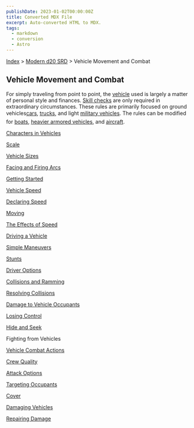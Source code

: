 ```yaml
---
publishDate: 2023-01-02T00:00:00Z
title: Converted MDX File
excerpt: Auto-converted HTML to MDX.
tags:
  - markdown
  - conversion
  - Astro
---
```


[Index](-index) > [Modern d20 SRD](modern-d20-srd-index) > Vehicle Movement and Combat

## Vehicle Movement and Combat

For simply traveling from point to point, the [vehicle](modern-d20-srd-equipment-equipment-vehicles) used is largely a matter of personal style and finances. [Skill
checks](modern-d20-srd-skills-skill-basics) are only required in extraordinary circumstances. These rules are primarily focused on ground vehicles[cars](modern-d20-srd-equipment-civilian-cars), [trucks](modern-d20-srd-equipment-civilian-trucks), and light [military
vehicles](modern-d20-srd-equipment-military-vehicles). The rules can be modified for [boats](modern-d20-srd-equipment-civilian-water-vehicles), [heavier
armored vehicles](modern-d20-srd-equipment-military-vehicles), and [aircraft](modern-d20-srd-equipment-civilian-aircraft).

[Characters in Vehicles](modern-d20-srd-vehicle-movement-and-combat-characters-in-vehicles)

[Scale](modern-d20-srd-vehicle-movement-and-combat-scale)

[Vehicle Sizes](modern-d20-srd-vehicle-movement-and-combat-vehicle-sizes)

[Facing and Firing Arcs](modern-d20-srd-vehicle-movement-and-combat-facing-firing-arcs)

[Getting Started](modern-d20-srd-vehicle-movement-and-combat-getting-started)

[Vehicle Speed](modern-d20-srd-vehicle-movement-and-combat-vehicle-speed)

[Declaring Speed](modern-d20-srd-vehicle-movement-and-combat-declaring-speed)

[Moving](modern-d20-srd-vehicle-movement-and-combat-moving)

[The Effects of Speed](modern-d20-srd-vehicle-movement-and-combat-effects-of-speed)

[Driving a Vehicle](modern-d20-srd-vehicle-movement-and-combat-driving-a-vehicle)

[Simple Maneuvers](modern-d20-srd-vehicle-movement-and-combat-simple-maneuvers)

[Stunts](modern-d20-srd-vehicle-movement-and-combat-stunts)

[Driver Options](modern-d20-srd-vehicle-movement-and-combat-driver-options)

[Collisions and Ramming](modern-d20-srd-vehicle-movement-and-combat-collisions-ramming)

[Resolving Collisions](modern-d20-srd-vehicle-movement-and-combat-resolving-collisions)

[Damage to Vehicle Occupants](modern-d20-srd-vehicle-movement-and-combat-damage-to-vehicle-occupants)

[Losing Control](modern-d20-srd-vehicle-movement-and-combat-losing-control)

[Hide and Seek](modern-d20-srd-vehicle-movement-and-combat-hide-seek)

Fighting from Vehicles

[Vehicle Combat Actions](modern-d20-srd-vehicle-movement-and-combat-vehicle-combat-actions)

[Crew Quality](modern-d20-srd-vehicle-movement-and-combat-crew-quality)

[Attack Options](modern-d20-srd-vehicle-movement-and-combat-attack-options)

[Targeting Occupants](modern-d20-srd-vehicle-movement-and-combat-targeting-occupants)

[Cover](modern-d20-srd-vehicle-movement-and-combat-cover)

[Damaging Vehicles](modern-d20-srd-vehicle-movement-and-combat-damaging-vehicles)

[Repairing Damage](modern-d20-srd-vehicle-movement-and-combat-repairing-damage)
